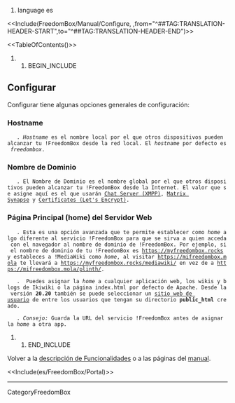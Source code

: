 #language es

<<Include(FreedomBox/Manual/Configure, ,from="^##TAG:TRANSLATION-HEADER-START",to="^##TAG:TRANSLATION-HEADER-END")>>

<<TableOfContents()>>

## BEGIN_INCLUDE

== Configurar ==

Configurar tiene algunas opciones generales de configuración:

=== Hostname ===
    . ''Hostname'' es el nombre local por el que otros dispositivos pueden alcanzar tu !FreedomBox desde la red local. El ''hostname'' por defecto es ''freedombox''.

=== Nombre de Dominio ===
    . El Nombre de Dominio es el nombre global por el que otros dispositivos pueden alcanzar tu !FreedomBox desde la Internet. El valor que se asigne aquí es el que usarán [[FreedomBox/Manual/ejabberd|Chat Server (XMPP)]], [[FreedomBox/Manual/MatrixSynapse|Matrix Synapse]] y [[FreedomBox/Manual/LetsEncrypt|Certificates (Let's Encrypt)]].

=== Página Principal (home) del Servidor Web ===
    . Esta es una opción avanzada que te permite establecer como ''home'' algo diferente al servicio !FreedomBox para que se sirva a quien acceda con el navegador al nombre de dominio de !FreedomBox. Por ejemplo, si el nombre de dominio de tu !FreedomBox es https://myfreedombox.rocks y estableces a !MediaWiki como ''home'', al visitar https://mifreedombox.mola te llevará a https://myfreedombox.rocks/mediawiki/ en vez de a https://mifreedombox.mola/plinth/.

{{{#!wiki caution

Una vez asignada como ''home'' otra aplicación, ya solo puedes navegar al servicio !FreedomBox tecleando en el navegador https://mifreedombox.mola/plinth/. <<BR>>
''/freedombox'' también se puede usar como alias para ''/plinth''
}}}

    .  Puedes asignar la ''home'' a cualquier aplicación web, los wikis y blogs de Ikiwiki o la página index.html por defecto de Apache. Desde la versión '''20.20''' también se puede seleccionar un [[es/FreedomBox/Manual/Apache_userdir|sitio  web de usuario]] de entre los usuarios que tengan su directorio '''public_html''' creado.

    . ''Consejo:'' Guarda la URL del servicio !FreedomBox antes de asignar la ''home'' a otra app.

## END_INCLUDE

Volver a la [[es/FreedomBox/Features|descripción de Funcionalidades]] o a las páginas del [[es/FreedomBox/Manual|manual]].


<<Include(es/FreedomBox/Portal)>>

----
CategoryFreedomBox
